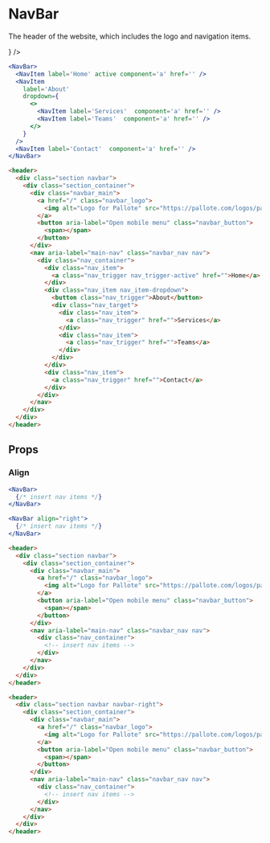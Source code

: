 ---
---



# NavBar

The header of the website, which includes the logo and navigation items.

<DocLinks
  figma="https://www.figma.com/design/bEeQ97jqZFWepD0x4oU5k7/Pallote?node-id=2845-6055&t=eWNWESf2DeSjVzq5-11"
  storybook="https://react.pallote.com/?path=/docs/components-tablebody--docs"
/>

<div class="docs_block">
  <NavBar homeLinkComponent='a'>
    <NavItem label='Home' active component='a' href='' />
    <NavItem
      label='About'
      dropdown={
        <>
          <NavItem label='Services'  component='a' href='' />
          <NavItem label='Teams'  component='a' href='' />
        </>
      }
    />
    <NavItem label='Contact'  component='a' href='' />
  </NavBar>
</div>

<Tabs groupId="package" queryString>
  <TabItem value="react" label="React">

```jsx
<NavBar>
  <NavItem label='Home' active component='a' href='' />
  <NavItem
    label='About'
    dropdown={
      <>
        <NavItem label='Services'  component='a' href='' />
        <NavItem label='Teams'  component='a' href='' />
      </>
    }
  />
  <NavItem label='Contact'  component='a' href='' />
</NavBar>
```
  </TabItem>
  <TabItem value="css" label="CSS">

```html
<header>
  <div class="section navbar">
    <div class="section_container">
      <div class="navbar_main">
        <a href="/" class="navbar_logo">
          <img alt="Logo for Pallote" src="https://pallote.com/logos/pallote-logo.svg">
        </a>
        <button aria-label="Open mobile menu" class="navbar_button">
          <span></span>
        </button>
      </div>
      <nav aria-label="main-nav" class="navbar_nav nav">
        <div class="nav_container">
          <div class="nav_item">
            <a class="nav_trigger nav_trigger-active" href="">Home</a>
          </div>
          <div class="nav_item nav_item-dropdown">
            <button class="nav_trigger">About</button>
            <div class="nav_target">
              <div class="nav_item">
                <a class="nav_trigger" href="">Services</a>
              </div>
              <div class="nav_item">
                <a class="nav_trigger" href="">Teams</a>
              </div>
            </div>
          </div>
          <div class="nav_item">
            <a class="nav_trigger" href="">Contact</a>
          </div>
        </div>
      </nav>
    </div>
  </div>
</header>
```
  </TabItem>
</Tabs>

## Props

### Align

<div class="docs_block">
  <NavBar homeLinkComponent='a'>
    <NavItem label='Align' active  component='a' href='' />
    <NavItem label='Left'  component='a' href='' />
  </NavBar>
  <NavBar align="right" homeLinkComponent='a'>
    <NavItem label='Align' active  component='a' href='' />
    <NavItem label='Right'  component='a' href='' />
  </NavBar>
</div>

<Tabs groupId="package" queryString>
  <TabItem value="react" label="React">

```jsx
<NavBar>
  {/* insert nav items */}
</NavBar>

<NavBar align="right">
  {/* insert nav items */}
</NavBar>
```
  </TabItem>
  <TabItem value="css" label="CSS">

```html
<header>
  <div class="section navbar">
    <div class="section_container">
      <div class="navbar_main">
        <a href="/" class="navbar_logo">
          <img alt="Logo for Pallote" src="https://pallote.com/logos/pallote-logo.svg">
        </a>
        <button aria-label="Open mobile menu" class="navbar_button">
          <span></span>
        </button>
      </div>
      <nav aria-label="main-nav" class="navbar_nav nav">
        <div class="nav_container">
          <!-- insert nav items -->
        </div>
      </nav>
    </div>
  </div>
</header>

<header>
  <div class="section navbar navbar-right">
    <div class="section_container">
      <div class="navbar_main">
        <a href="/" class="navbar_logo">
          <img alt="Logo for Pallote" src="https://pallote.com/logos/pallote-logo.svg">
        </a>
        <button aria-label="Open mobile menu" class="navbar_button">
          <span></span>
        </button>
      </div>
      <nav aria-label="main-nav" class="navbar_nav nav">
        <div class="nav_container">
          <!-- insert nav items -->
        </div>
      </nav>
    </div>
  </div>
</header>
```
  </TabItem>
</Tabs>
